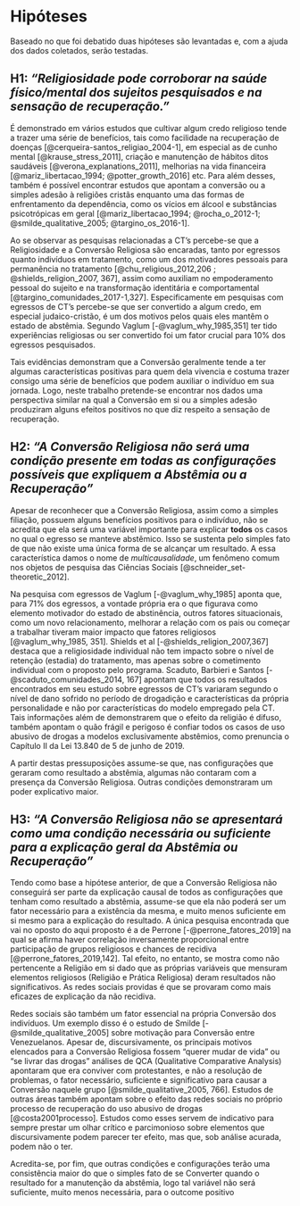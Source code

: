 # Hipóteses

Baseado no que foi debatido duas hipóteses são levantadas e, com a ajuda dos dados coletados, serão testadas.

## **H1**: _“Religiosidade pode corroborar na saúde físico/mental dos sujeitos pesquisados e na sensação de recuperação.”_

  É demonstrado em vários estudos que cultivar algum credo religioso tende a trazer uma série de benefícios, tais como facilidade na recuperação de doenças [@cerqueira-santos_religiao_2004-1], em especial as de cunho mental [@krause_stress_2011], criação e manutenção de hábitos ditos saudáveis [@verona_explanations_2011], melhorias na vida financeira [@mariz_libertacao_1994; @potter_growth_2016] etc. Para além desses, também é possível encontrar estudos que apontam a conversão ou a simples adesão à religiões cristãs enquanto uma das formas de enfrentamento da dependência, como os vícios em álcool e substâncias psicotrópicas em geral [@mariz_libertacao_1994; @rocha_o_2012-1; @smilde_qualitative_2005; @targino_os_2016-1]. 
  
  Ao se observar as pesquisas relacionadas a CT’s percebe-se que a Religiosidade e a Conversão Religiosa são encaradas, tanto por egressos quanto indivíduos em tratamento, como um dos motivadores pessoais para permanência no tratamento [@chu_religious_2012,206 ; @shields_religion_2007, 367], assim como auxiliam no empoderamento pessoal do sujeito e na transformação identitária e comportamental [@targino_comunidades_2017-1,327]. Especificamente em pesquisas com egressos de CT’s percebe-se que ser convertido a algum credo, em especial judaico-cristão, é um dos motivos pelos quais eles mantêm o estado de abstêmia. Segundo Vaglum [-@vaglum_why_1985,351] ter tido experiências religiosas ou ser convertido foi um fator crucial para 10% dos egressos pesquisados.  
  
  Tais evidências demonstram que a Conversão geralmente tende a ter algumas características positivas para quem dela vivencia e costuma trazer consigo uma série de benefícios que podem auxiliar o indivíduo em sua jornada. Logo, neste trabalho pretende-se encontrar nos dados uma perspectiva similar na qual a Conversão em si ou a simples adesão produziram alguns efeitos positivos no que diz respeito a sensação de recuperação.

## **H2**: _“A Conversão Religiosa não será uma condição presente em todas as configurações possíveis que expliquem a Abstêmia ou a Recuperação”_

  Apesar de reconhecer que a Conversão Religiosa, assim como a simples filiação, possuem alguns benefícios positivos para o indivíduo, não se acredita que ela será uma variável importante para explicar **todos** os casos no qual o egresso se manteve abstêmico. Isso se sustenta pelo simples fato de que não existe uma única forma de se alcançar um resultado. A essa característica damos o nome de _multicausalidade_, um fenômeno comum nos objetos de pesquisa das Ciências Sociais [@schneider_set-theoretic_2012]. 

  Na pesquisa com egressos de Vaglum [-@vaglum_why_1985] aponta que, para 71% dos egressos, a vontade própria era o que figurava como elemento motivador do estado de abstinência, outros fatores situacionais, como um novo relacionamento, melhorar a relação com os pais ou começar a trabalhar tiveram maior impacto que fatores religiosos [@vaglum_why_1985, 351]. Shields et al [-@shields_religion_2007,367] destaca que a religiosidade individual não tem impacto sobre o nível de retenção (estadia) do tratamento, mas apenas sobre o cometimento individual com o proposto pelo programa. Scaduto, Barbieri e Santos [-@scaduto_comunidades_2014, 167] apontam que todos os resultados encontrados em seu estudo sobre egressos de CT’s variaram segundo o nível de dano sofrido no período de drogadição e características da própria personalidade e não por características do modelo empregado pela CT. Tais informações além de demonstrarem que o efeito da religião é difuso, também apontam o quão frágil e perigoso é confiar todos os casos de uso abusivo de drogas a modelos exclusivamente abstêmios, como prenuncia o Capítulo II da Lei 13.840 de 5 de junho de 2019.  

  A partir destas pressuposições assume-se que, nas configurações que geraram como resultado a abstêmia, algumas não contaram com a presença da Conversão Religiosa. Outras condições demonstraram um poder explicativo maior.


## **H3**: _“A Conversão Religiosa não se apresentará como uma condição necessária ou suficiente para a explicação geral da Abstêmia ou Recuperação”_ 

  Tendo como base a hipótese anterior, de que a Conversão Religiosa não conseguirá ser parte da explicação causal de todos as configurações que tenham como resultado a abstêmia, assume-se que ela não poderá ser um fator necessário para a existência da mesma, e muito menos suficiente em si mesmo para a explicação do resultado. A única pesquisa encontrada que vai no oposto do aqui proposto é a de Perrone [-@perrone_fatores_2019] na qual se afirma haver correlação inversamente proporcional entre participação de grupos religiosos e chances de recidiva [@perrone_fatores_2019,142]. Tal efeito, no entanto, se mostra como não pertencente a Religião em si dado que as próprias variáveis que mensuram elementos religiosos (Religião e Prática Religiosa) deram resultados não significativos. As redes sociais providas é que se provaram como mais eficazes de explicação da não recidiva. 
  
  Redes sociais são também um fator essencial na própria Conversão dos indivíduos. Um exemplo disso é o estudo de Smilde [-@smilde_qualitative_2005] sobre motivação para Conversão entre Venezuelanos. Apesar de, discursivamente, os principais motivos elencados para a Conversão Religiosa fossem “querer mudar de vida” ou “se livrar das drogas” análises de QCA (Qualitative Comparative Analysis) apontaram que era conviver com protestantes, e não a resolução de problemas, o fator necessário, suficiente e significativo para causar a Conversão naquele grupo [@smilde_qualitative_2005, 766]. Estudos de outras áreas também apontam sobre o efeito das redes sociais no próprio processo de recuperação do uso abusivo de drogas [@costa2001processo]. Estudos como esses servem de indicativo para sempre prestar um olhar crítico e parcimonioso sobre elementos que discursivamente podem parecer ter efeito, mas que, sob análise acurada, podem não o ter.
  
  Acredita-se, por fim, que outras condições e configurações terão uma consistência maior do que o simples fato de se Converter quando o resultado for a manutenção da abstêmia, logo tal variável não será suficiente, muito menos necessária, para o outcome positivo


\newpage